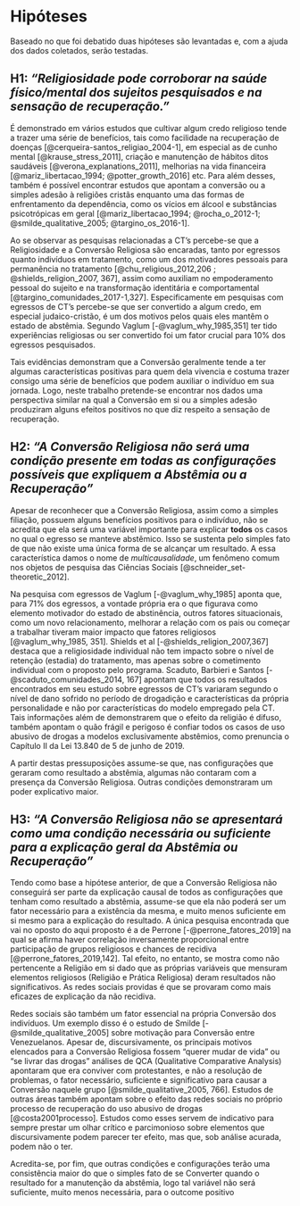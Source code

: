 # Hipóteses

Baseado no que foi debatido duas hipóteses são levantadas e, com a ajuda dos dados coletados, serão testadas.

## **H1**: _“Religiosidade pode corroborar na saúde físico/mental dos sujeitos pesquisados e na sensação de recuperação.”_

  É demonstrado em vários estudos que cultivar algum credo religioso tende a trazer uma série de benefícios, tais como facilidade na recuperação de doenças [@cerqueira-santos_religiao_2004-1], em especial as de cunho mental [@krause_stress_2011], criação e manutenção de hábitos ditos saudáveis [@verona_explanations_2011], melhorias na vida financeira [@mariz_libertacao_1994; @potter_growth_2016] etc. Para além desses, também é possível encontrar estudos que apontam a conversão ou a simples adesão à religiões cristãs enquanto uma das formas de enfrentamento da dependência, como os vícios em álcool e substâncias psicotrópicas em geral [@mariz_libertacao_1994; @rocha_o_2012-1; @smilde_qualitative_2005; @targino_os_2016-1]. 
  
  Ao se observar as pesquisas relacionadas a CT’s percebe-se que a Religiosidade e a Conversão Religiosa são encaradas, tanto por egressos quanto indivíduos em tratamento, como um dos motivadores pessoais para permanência no tratamento [@chu_religious_2012,206 ; @shields_religion_2007, 367], assim como auxiliam no empoderamento pessoal do sujeito e na transformação identitária e comportamental [@targino_comunidades_2017-1,327]. Especificamente em pesquisas com egressos de CT’s percebe-se que ser convertido a algum credo, em especial judaico-cristão, é um dos motivos pelos quais eles mantêm o estado de abstêmia. Segundo Vaglum [-@vaglum_why_1985,351] ter tido experiências religiosas ou ser convertido foi um fator crucial para 10% dos egressos pesquisados.  
  
  Tais evidências demonstram que a Conversão geralmente tende a ter algumas características positivas para quem dela vivencia e costuma trazer consigo uma série de benefícios que podem auxiliar o indivíduo em sua jornada. Logo, neste trabalho pretende-se encontrar nos dados uma perspectiva similar na qual a Conversão em si ou a simples adesão produziram alguns efeitos positivos no que diz respeito a sensação de recuperação.

## **H2**: _“A Conversão Religiosa não será uma condição presente em todas as configurações possíveis que expliquem a Abstêmia ou a Recuperação”_

  Apesar de reconhecer que a Conversão Religiosa, assim como a simples filiação, possuem alguns benefícios positivos para o indivíduo, não se acredita que ela será uma variável importante para explicar **todos** os casos no qual o egresso se manteve abstêmico. Isso se sustenta pelo simples fato de que não existe uma única forma de se alcançar um resultado. A essa característica damos o nome de _multicausalidade_, um fenômeno comum nos objetos de pesquisa das Ciências Sociais [@schneider_set-theoretic_2012]. 

  Na pesquisa com egressos de Vaglum [-@vaglum_why_1985] aponta que, para 71% dos egressos, a vontade própria era o que figurava como elemento motivador do estado de abstinência, outros fatores situacionais, como um novo relacionamento, melhorar a relação com os pais ou começar a trabalhar tiveram maior impacto que fatores religiosos [@vaglum_why_1985, 351]. Shields et al [-@shields_religion_2007,367] destaca que a religiosidade individual não tem impacto sobre o nível de retenção (estadia) do tratamento, mas apenas sobre o cometimento individual com o proposto pelo programa. Scaduto, Barbieri e Santos [-@scaduto_comunidades_2014, 167] apontam que todos os resultados encontrados em seu estudo sobre egressos de CT’s variaram segundo o nível de dano sofrido no período de drogadição e características da própria personalidade e não por características do modelo empregado pela CT. Tais informações além de demonstrarem que o efeito da religião é difuso, também apontam o quão frágil e perigoso é confiar todos os casos de uso abusivo de drogas a modelos exclusivamente abstêmios, como prenuncia o Capítulo II da Lei 13.840 de 5 de junho de 2019.  

  A partir destas pressuposições assume-se que, nas configurações que geraram como resultado a abstêmia, algumas não contaram com a presença da Conversão Religiosa. Outras condições demonstraram um poder explicativo maior.


## **H3**: _“A Conversão Religiosa não se apresentará como uma condição necessária ou suficiente para a explicação geral da Abstêmia ou Recuperação”_ 

  Tendo como base a hipótese anterior, de que a Conversão Religiosa não conseguirá ser parte da explicação causal de todos as configurações que tenham como resultado a abstêmia, assume-se que ela não poderá ser um fator necessário para a existência da mesma, e muito menos suficiente em si mesmo para a explicação do resultado. A única pesquisa encontrada que vai no oposto do aqui proposto é a de Perrone [-@perrone_fatores_2019] na qual se afirma haver correlação inversamente proporcional entre participação de grupos religiosos e chances de recidiva [@perrone_fatores_2019,142]. Tal efeito, no entanto, se mostra como não pertencente a Religião em si dado que as próprias variáveis que mensuram elementos religiosos (Religião e Prática Religiosa) deram resultados não significativos. As redes sociais providas é que se provaram como mais eficazes de explicação da não recidiva. 
  
  Redes sociais são também um fator essencial na própria Conversão dos indivíduos. Um exemplo disso é o estudo de Smilde [-@smilde_qualitative_2005] sobre motivação para Conversão entre Venezuelanos. Apesar de, discursivamente, os principais motivos elencados para a Conversão Religiosa fossem “querer mudar de vida” ou “se livrar das drogas” análises de QCA (Qualitative Comparative Analysis) apontaram que era conviver com protestantes, e não a resolução de problemas, o fator necessário, suficiente e significativo para causar a Conversão naquele grupo [@smilde_qualitative_2005, 766]. Estudos de outras áreas também apontam sobre o efeito das redes sociais no próprio processo de recuperação do uso abusivo de drogas [@costa2001processo]. Estudos como esses servem de indicativo para sempre prestar um olhar crítico e parcimonioso sobre elementos que discursivamente podem parecer ter efeito, mas que, sob análise acurada, podem não o ter.
  
  Acredita-se, por fim, que outras condições e configurações terão uma consistência maior do que o simples fato de se Converter quando o resultado for a manutenção da abstêmia, logo tal variável não será suficiente, muito menos necessária, para o outcome positivo


\newpage